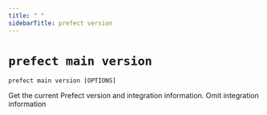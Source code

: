```yaml
---
title: " "
sidebarTitle: prefect version
---
```



# `prefect main version`



```command
prefect main version [OPTIONS]
```



<Info>
Get the current Prefect version and integration information.
</Info>






<AccordionGroup>




<Accordion title="Options" defaultOpen>

<ResponseField name="--omit-integrations">
    Omit integration information
</ResponseField>

</Accordion>

</AccordionGroup>
